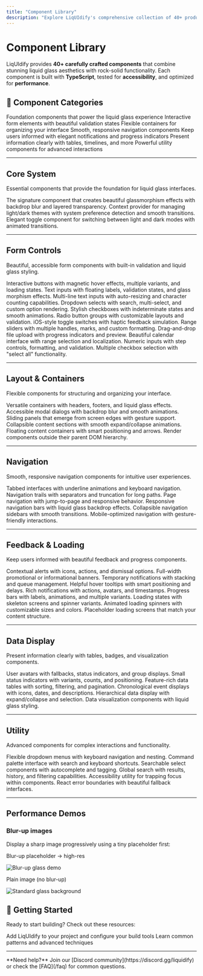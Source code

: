 ```yaml
---
title: "Component Library"
description: "Explore LiqUIdify's comprehensive collection of 40+ production-ready React components"
---
```


# Component Library

LiqUIdify provides **40+ carefully crafted components** that combine stunning liquid glass aesthetics with rock-solid functionality. Each component is built with **TypeScript**, tested for **accessibility**, and optimized for **performance**.

## 🎯 Component Categories

<CardGroup cols={2}>
  <Card title="Core System" icon="cube" href="#core-system">
    Foundation components that power the liquid glass experience
  </Card>
  <Card title="Form Controls" icon="square-check" href="#form-controls">
    Interactive form elements with beautiful validation states
  </Card>
  <Card title="Layout & Containers" icon="grid-2" href="#layout--containers">
    Flexible containers for organizing your interface
  </Card>
  <Card title="Navigation" icon="compass" href="#navigation">
    Smooth, responsive navigation components
  </Card>
  <Card title="Feedback & Loading" icon="bell" href="#feedback--loading">
    Keep users informed with elegant notifications and progress indicators
  </Card>
  <Card title="Data Display" icon="table" href="#data-display">
    Present information clearly with tables, timelines, and more
  </Card>
  <Card title="Utility" icon="wrench" href="#utility">
    Powerful utility components for advanced interactions
  </Card>
</CardGroup>

---

## Core System

Essential components that provide the foundation for liquid glass interfaces.

<CardGroup cols={3}>
  <Card title="LiquidGlass" href="/components/liquid-glass">
    The signature component that creates beautiful glassmorphism effects with
    backdrop blur and layered transparency.
  </Card>
  <Card title="ThemeProvider" href="/components/theme-provider">
    Context provider for managing light/dark themes with system preference
    detection and smooth transitions.
  </Card>
  <Card title="ThemeToggle" href="/components/theme-toggle">
    Elegant toggle component for switching between light and dark modes with
    animated transitions.
  </Card>
</CardGroup>

---

## Form Controls

Beautiful, accessible form components with built-in validation and liquid glass styling.

<CardGroup cols={3}>
  <Card title="Button" href="/components/button">
    Interactive buttons with magnetic hover effects, multiple variants, and
    loading states.
  </Card>
  <Card title="Input" href="/components/input">
    Text inputs with floating labels, validation states, and glass morphism
    effects.
  </Card>
  <Card title="Textarea" href="/components/textarea">
    Multi-line text inputs with auto-resizing and character counting
    capabilities.
  </Card>
  <Card title="Select" href="/components/select">
    Dropdown selects with search, multi-select, and custom option rendering.
  </Card>
  <Card title="Checkbox" href="/components/checkbox">
    Stylish checkboxes with indeterminate states and smooth animations.
  </Card>
  <Card title="Radio Group" href="/components/radio-group">
    Radio button groups with customizable layouts and validation.
  </Card>
  <Card title="Switch" href="/components/switch">
    iOS-style toggle switches with haptic feedback simulation.
  </Card>
  <Card title="Slider" href="/components/slider">
    Range sliders with multiple handles, marks, and custom formatting.
  </Card>
  <Card title="File Upload" href="/components/file-upload">
    Drag-and-drop file upload with progress indicators and preview.
  </Card>
  <Card title="Date Picker" href="/components/date-picker">
    Beautiful calendar interface with range selection and localization.
  </Card>
  <Card title="Number Input" href="/components/number-input">
    Numeric inputs with step controls, formatting, and validation.
  </Card>
  <Card title="Checkbox Group" href="/components/checkbox-group">
    Multiple checkbox selection with "select all" functionality.
  </Card>
</CardGroup>

---

## Layout & Containers

Flexible components for structuring and organizing your interface.

<CardGroup cols={3}>
  <Card title="Card" href="/components/card">
    Versatile containers with headers, footers, and liquid glass effects.
  </Card>
  <Card title="Modal" href="/components/modal">
    Accessible modal dialogs with backdrop blur and smooth animations.
  </Card>
  <Card title="Drawer" href="/components/drawer">
    Sliding panels that emerge from screen edges with gesture support.
  </Card>
  <Card title="Accordion" href="/components/accordion">
    Collapsible content sections with smooth expand/collapse animations.
  </Card>
  <Card title="Popover" href="/components/popover">
    Floating content containers with smart positioning and arrows.
  </Card>
  <Card title="Portal" href="/components/portal">
    Render components outside their parent DOM hierarchy.
  </Card>
</CardGroup>

---

## Navigation

Smooth, responsive navigation components for intuitive user experiences.

<CardGroup cols={3}>
  <Card title="Tabs" href="/components/tabs">
    Tabbed interfaces with underline animations and keyboard navigation.
  </Card>
  <Card title="Breadcrumbs" href="/components/breadcrumbs">
    Navigation trails with separators and truncation for long paths.
  </Card>
  <Card title="Pagination" href="/components/pagination">
    Page navigation with jump-to-page and responsive behavior.
  </Card>
  <Card title="Navbar" href="/components/navbar">
    Responsive navigation bars with liquid glass backdrop effects.
  </Card>
  <Card title="Sidebar" href="/components/sidebar">
    Collapsible navigation sidebars with smooth transitions.
  </Card>
  <Card title="Mobile Nav" href="/components/mobile-nav">
    Mobile-optimized navigation with gesture-friendly interactions.
  </Card>
</CardGroup>

---

## Feedback & Loading

Keep users informed with beautiful feedback and progress components.

<CardGroup cols={3}>
  <Card title="Alert" href="/components/alert">
    Contextual alerts with icons, actions, and dismissal options.
  </Card>
  <Card title="Banner" href="/components/banner">
    Full-width promotional or informational banners.
  </Card>
  <Card title="Toast" href="/components/toast">
    Temporary notifications with stacking and queue management.
  </Card>
  <Card title="Tooltip" href="/components/tooltip">
    Helpful hover tooltips with smart positioning and delays.
  </Card>
  <Card title="Notification" href="/components/notification">
    Rich notifications with actions, avatars, and timestamps.
  </Card>
  <Card title="Progress" href="/components/progress">
    Progress bars with labels, animations, and multiple variants.
  </Card>
  <Card title="Loading" href="/components/loading">
    Loading states with skeleton screens and spinner variants.
  </Card>
  <Card title="Spinner" href="/components/spinner">
    Animated loading spinners with customizable sizes and colors.
  </Card>
  <Card title="Skeleton" href="/components/skeleton">
    Placeholder loading screens that match your content structure.
  </Card>
</CardGroup>

---

## Data Display

Present information clearly with tables, badges, and visualization components.

<CardGroup cols={3}>
  <Card title="Avatar" href="/components/avatar">
    User avatars with fallbacks, status indicators, and group displays.
  </Card>
  <Card title="Badge" href="/components/badge">
    Small status indicators with variants, counts, and positioning.
  </Card>
  <Card title="Table" href="/components/table">
    Feature-rich data tables with sorting, filtering, and pagination.
  </Card>
  <Card title="Timeline" href="/components/timeline">
    Chronological event displays with icons, dates, and descriptions.
  </Card>
  <Card title="Tree View" href="/components/tree-view">
    Hierarchical data display with expand/collapse and selection.
  </Card>
  <Card title="Chart" href="/components/chart">
    Data visualization components with liquid glass styling.
  </Card>
</CardGroup>

---

## Utility

Advanced components for complex interactions and functionality.

<CardGroup cols={3}>
  <Card title="Dropdown" href="/components/dropdown">
    Flexible dropdown menus with keyboard navigation and nesting.
  </Card>
  <Card title="Command" href="/components/command">
    Command palette interface with search and keyboard shortcuts.
  </Card>
  <Card title="Combobox" href="/components/combobox">
    Searchable select components with autocomplete and tagging.
  </Card>
  <Card title="Search" href="/components/search">
    Global search with results, history, and filtering capabilities.
  </Card>
  <Card title="Focus Trap" href="/components/focus-trap">
    Accessibility utility for trapping focus within components.
  </Card>
  <Card title="Error Boundary" href="/components/error-boundary">
    React error boundaries with beautiful fallback interfaces.
  </Card>
</CardGroup>

---

## Performance Demos

### Blur-up images

Display a sharp image progressively using a tiny placeholder first:

<div className="grid grid-cols-1 md:grid-cols-2 gap-6">
  <div>
    <p className="text-sm text-secondary">Blur-up placeholder → high-res</p>
    <img
      data-src="/images/apple-glass-bg.svg"
      src="/favicon.svg"
      alt="Blur-up glass demo"
      style={{ width: "100%", borderRadius: "0.75rem", display: "block" }}
    />
  </div>
  <div>
    <p className="text-sm text-secondary">Plain image (no blur-up)</p>
    <img
      src="/images/apple-glass-bg.svg"
      alt="Standard glass background"
      style={{ width: "100%", borderRadius: "0.75rem", display: "block" }}
    />
  </div>
</div>

<script defer src="/scripts/enhancements.js"></script>

## 🚀 Getting Started

Ready to start building? Check out these resources:

<CardGroup cols={2}>
  <Card
    title="Installation Guide"
    icon="download"
    href="/getting-started/installation"
  >
    Add LiqUIdify to your project and configure your build tools
  </Card>
  <Card title="Component Recipes" icon="utensils" href="/guides/recipes">
    Learn common patterns and advanced techniques
  </Card>
</CardGroup>

---

<Note>
  **Need help?** Join our [Discord community](https://discord.gg/liquidify) or
  check the [FAQ](/faq) for common questions.
</Note>

